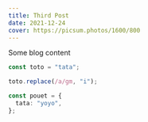 ```yaml
---
title: Third Post
date: 2021-12-24
cover: https://picsum.photos/1600/800
---
```


Some blog content

```ts {1} showLineNumbers
const toto = "tata";

toto.replace(/a/gm, "i");

const pouet = {
  tata: "yoyo",
};
```
